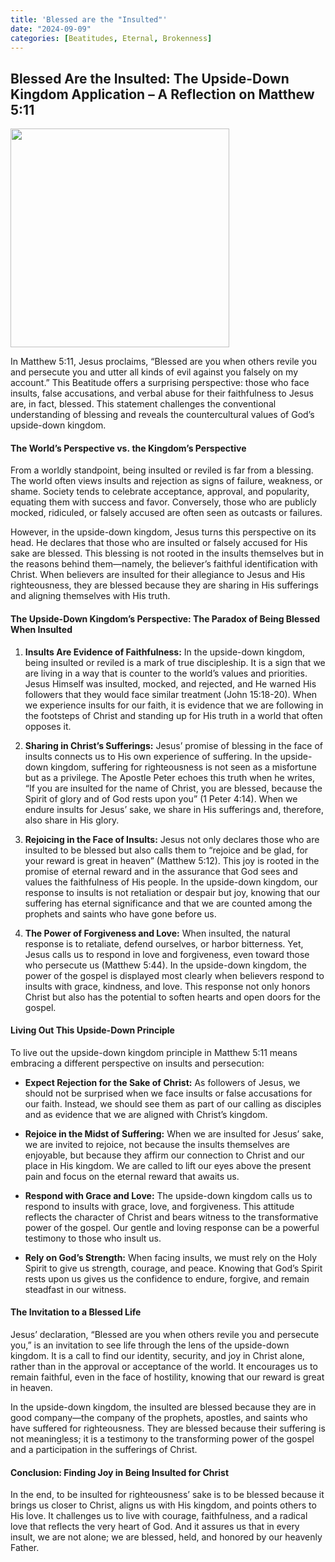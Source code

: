 ```yaml
---
title: 'Blessed are the "Insulted"'
date: "2024-09-09"
categories: [Beatitudes, Eternal, Brokenness]
---
```


## Blessed Are the Insulted: The Upside-Down Kingdom Application – A Reflection on Matthew 5:11

![](insulted.webp){fig-align="center" width="350"}

In Matthew 5:11, Jesus proclaims, "Blessed are you when others revile you and persecute you and utter all kinds of evil against you falsely on my account." This Beatitude offers a surprising perspective: those who face insults, false accusations, and verbal abuse for their faithfulness to Jesus are, in fact, blessed. This statement challenges the conventional understanding of blessing and reveals the countercultural values of God's upside-down kingdom.

#### The World’s Perspective vs. the Kingdom’s Perspective

From a worldly standpoint, being insulted or reviled is far from a blessing. The world often views insults and rejection as signs of failure, weakness, or shame. Society tends to celebrate acceptance, approval, and popularity, equating them with success and favor. Conversely, those who are publicly mocked, ridiculed, or falsely accused are often seen as outcasts or failures.

However, in the upside-down kingdom, Jesus turns this perspective on its head. He declares that those who are insulted or falsely accused for His sake are blessed. This blessing is not rooted in the insults themselves but in the reasons behind them—namely, the believer's faithful identification with Christ. When believers are insulted for their allegiance to Jesus and His righteousness, they are blessed because they are sharing in His sufferings and aligning themselves with His truth.

#### The Upside-Down Kingdom’s Perspective: The Paradox of Being Blessed When Insulted

1.  **Insults Are Evidence of Faithfulness:** In the upside-down kingdom, being insulted or reviled is a mark of true discipleship. It is a sign that we are living in a way that is counter to the world’s values and priorities. Jesus Himself was insulted, mocked, and rejected, and He warned His followers that they would face similar treatment (John 15:18-20). When we experience insults for our faith, it is evidence that we are following in the footsteps of Christ and standing up for His truth in a world that often opposes it.

2.  **Sharing in Christ’s Sufferings:** Jesus' promise of blessing in the face of insults connects us to His own experience of suffering. In the upside-down kingdom, suffering for righteousness is not seen as a misfortune but as a privilege. The Apostle Peter echoes this truth when he writes, "If you are insulted for the name of Christ, you are blessed, because the Spirit of glory and of God rests upon you" (1 Peter 4:14). When we endure insults for Jesus' sake, we share in His sufferings and, therefore, also share in His glory.

3.  **Rejoicing in the Face of Insults:** Jesus not only declares those who are insulted to be blessed but also calls them to "rejoice and be glad, for your reward is great in heaven" (Matthew 5:12). This joy is rooted in the promise of eternal reward and in the assurance that God sees and values the faithfulness of His people. In the upside-down kingdom, our response to insults is not retaliation or despair but joy, knowing that our suffering has eternal significance and that we are counted among the prophets and saints who have gone before us.

4.  **The Power of Forgiveness and Love:** When insulted, the natural response is to retaliate, defend ourselves, or harbor bitterness. Yet, Jesus calls us to respond in love and forgiveness, even toward those who persecute us (Matthew 5:44). In the upside-down kingdom, the power of the gospel is displayed most clearly when believers respond to insults with grace, kindness, and love. This response not only honors Christ but also has the potential to soften hearts and open doors for the gospel.

#### Living Out This Upside-Down Principle

To live out the upside-down kingdom principle in Matthew 5:11 means embracing a different perspective on insults and persecution:

-   **Expect Rejection for the Sake of Christ:** As followers of Jesus, we should not be surprised when we face insults or false accusations for our faith. Instead, we should see them as part of our calling as disciples and as evidence that we are aligned with Christ’s kingdom.

-   **Rejoice in the Midst of Suffering:** When we are insulted for Jesus' sake, we are invited to rejoice, not because the insults themselves are enjoyable, but because they affirm our connection to Christ and our place in His kingdom. We are called to lift our eyes above the present pain and focus on the eternal reward that awaits us.

-   **Respond with Grace and Love:** The upside-down kingdom calls us to respond to insults with grace, love, and forgiveness. This attitude reflects the character of Christ and bears witness to the transformative power of the gospel. Our gentle and loving response can be a powerful testimony to those who insult us.

-   **Rely on God’s Strength:** When facing insults, we must rely on the Holy Spirit to give us strength, courage, and peace. Knowing that God’s Spirit rests upon us gives us the confidence to endure, forgive, and remain steadfast in our witness.

#### The Invitation to a Blessed Life

Jesus’ declaration, “Blessed are you when others revile you and persecute you,” is an invitation to see life through the lens of the upside-down kingdom. It is a call to find our identity, security, and joy in Christ alone, rather than in the approval or acceptance of the world. It encourages us to remain faithful, even in the face of hostility, knowing that our reward is great in heaven.

In the upside-down kingdom, the insulted are blessed because they are in good company—the company of the prophets, apostles, and saints who have suffered for righteousness. They are blessed because their suffering is not meaningless; it is a testimony to the transforming power of the gospel and a participation in the sufferings of Christ.

#### Conclusion: Finding Joy in Being Insulted for Christ

In the end, to be insulted for righteousness' sake is to be blessed because it brings us closer to Christ, aligns us with His kingdom, and points others to His love. It challenges us to live with courage, faithfulness, and a radical love that reflects the very heart of God. And it assures us that in every insult, we are not alone; we are blessed, held, and honored by our heavenly Father.

